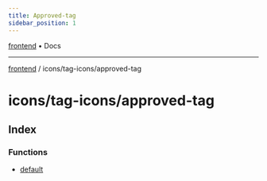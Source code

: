 ```yaml
---
title: Approved-tag
sidebar_position: 1
---
```


[frontend](./approved-tag/../../..) • Docs

***

[frontend](./approved-tag/../../..) / icons/tag-icons/approved-tag

# icons/tag-icons/approved-tag

## Index

### Functions

- [default](./approved-tag/functions/default)
